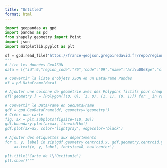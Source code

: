 ```yaml
---
title: "Untitled"
format: html
---
```


```python

import geopandas as gpd
import pandas as pd
from shapely.geometry import Point
import json
import matplotlib.pyplot as plt

sf = gpd.read_file('https://france-geojson.gregoiredavid.fr/repo/regions/occitanie/departements-occitanie.geojson')
"""
# Lire les données GeoJSON
data = [{"id":9,"region_code":"76","code":"09","name":"Ari\u00e8ge","slug":"ariege"},{"id":11,"region_code":"76","code":"11","name":"Aude","slug":"aude"},{"id":12,"region_code":"76","code":"12","name":"Aveyron","slug":"aveyron"},{"id":31,"region_code":"76","code":"30","name":"Gard","slug":"gard"},{"id":35,"region_code":"76","code":"34","name":"H\u00e9rault","slug":"herault"},{"id":32,"region_code":"76","code":"31","name":"Haute-Garonne","slug":"haute garonne"},{"id":33,"region_code":"76","code":"32","name":"Gers","slug":"gers"},{"id":47,"region_code":"76","code":"46","name":"Lot","slug":"lot"},{"id":49,"region_code":"76","code":"48","name":"Loz\u00e8re","slug":"lozere"},{"id":66,"region_code":"76","code":"65","name":"Hautes-Pyr\u00e9n\u00e9es","slug":"hautes pyrenees"},{"id":67,"region_code":"76","code":"66","name":"Pyr\u00e9n\u00e9es-Orientales","slug":"pyrenees orientales"},{"id":82,"region_code":"76","code":"81","name":"Tarn","slug":"tarn"},{"id":83,"region_code":"76","code":"82","name":"Tarn-et-Garonne","slug":"tarn et garonne"}]

# Convertir la liste d'objets JSON en un DataFrame Pandas
df = pd.DataFrame(data)

# Ajouter une colonne de géométrie avec des Polygons fictifs pour chaque département
df['geometry'] = [Polygon([(0, 0), (1, 0), (1, 1), (0, 1)]) for _ in range(len(df))]

# Convertir le DataFrame en GeoDataFrame
gdf = gpd.GeoDataFrame(df, geometry='geometry')
# Créer une carte
fig, ax = plt.subplots(figsize=(10, 10))
gdf.boundary.plot(ax=ax, linewidth=1)
gdf.plot(ax=ax, color='lightgray', edgecolor='black')

# Ajouter des étiquettes aux départements
for x, y, label in zip(gdf.geometry.centroid.x, gdf.geometry.centroid.y, gdf['name']):
    ax.text(x, y, label, fontsize=8, ha='center')

plt.title('Carte de l\'Occitanie')
plt.show()"""







```